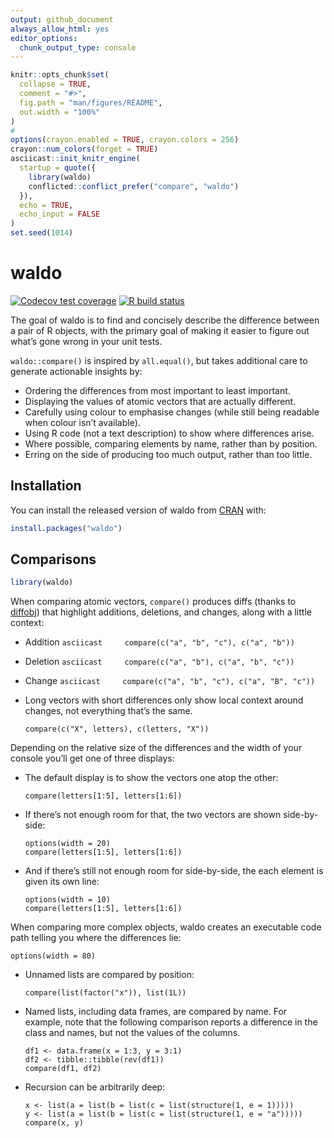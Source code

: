 ```yaml
---
output: github_document
always_allow_html: yes
editor_options: 
  chunk_output_type: console
---
```


<!-- README.md is generated from README.Rmd. Please edit that file -->

```r
knitr::opts_chunk$set(
  collapse = TRUE,
  comment = "#>",
  fig.path = "man/figures/README",
  out.width = "100%"
)
#
options(crayon.enabled = TRUE, crayon.colors = 256)
crayon::num_colors(forget = TRUE)
asciicast::init_knitr_engine(
  startup = quote({
    library(waldo)
    conflicted::conflict_prefer("compare", "waldo")
  }),
  echo = TRUE,
  echo_input = FALSE
)
set.seed(1014)
```

# waldo

<!-- badges: start -->
[![Codecov test coverage](https://codecov.io/gh/r-lib/waldo/branch/master/graph/badge.svg)](https://codecov.io/gh/r-lib/waldo?branch=master)
[![R build status](https://github.com/r-lib/waldo/workflows/R-CMD-check/badge.svg)](https://github.com/r-lib/waldo/actions)
<!-- badges: end -->

The goal of waldo is to find and concisely describe the difference between a pair of R objects, with the primary goal of making it easier to figure out what's gone wrong in your unit tests. 

`waldo::compare()` is inspired by `all.equal()`, but takes additional care to generate actionable insights by:

* Ordering the differences from most important to least important.
* Displaying the values of atomic vectors that are actually different.
* Carefully using colour to emphasise changes (while still being readable
  when colour isn't available).
* Using R code (not a text description) to show where differences arise.
* Where possible, comparing elements by name, rather than by position.
* Erring on the side of producing too much output, rather than too little.

## Installation

You can install the released version of waldo from [CRAN](https://CRAN.R-project.org) with:

``` r
install.packages("waldo")
```

## Comparisons

```r
library(waldo)
```

When comparing atomic vectors, `compare()` produces diffs (thanks to [diffobj](https://github.com/brodieG/diffobj)) that highlight additions, deletions, and changes, along with a little context:

*   Addition
    ```asciicast
    compare(c("a", "b", "c"), c("a", "b"))
    ```

*   Deletion
    ```asciicast
    compare(c("a", "b"), c("a", "b", "c"))
    ```

*   Change
    ```asciicast
    compare(c("a", "b", "c"), c("a", "B", "c"))
    ```

*   Long vectors with short differences only show local context around
    changes, not everything that's the same.

    ```asciicast
    compare(c("X", letters), c(letters, "X"))
    ```

Depending on the relative size of the differences and the width of your console you'll get one of three displays:

*   The default display is to show the vectors one atop the other:

    ```asciicast
    compare(letters[1:5], letters[1:6])
    ```

*   If there's not enough room for that, the two vectors are shown 
    side-by-side:

    ```asciicast
    options(width = 20)
    compare(letters[1:5], letters[1:6])
    ```

*   And if there's still not enough room for side-by-side, the each element
    is given its own line:

    ```asciicast
    options(width = 10)
    compare(letters[1:5], letters[1:6])
    ```

When comparing more complex objects, waldo creates an executable code path telling you where the differences lie:

```asciicast
options(width = 80)
```

*   Unnamed lists are compared by position: 

    ```asciicast
    compare(list(factor("x")), list(1L))
    ```

*   Named lists, including data frames, are compared by name. For example,
    note that the following comparison reports a difference in the class and
    names, but not the values of the columns.

    ```asciicast
    df1 <- data.frame(x = 1:3, y = 3:1)
    df2 <- tibble::tibble(rev(df1))
    compare(df1, df2)
    ```

*   Recursion can be arbitrarily deep:

    ```asciicast
    x <- list(a = list(b = list(c = list(structure(1, e = 1)))))
    y <- list(a = list(b = list(c = list(structure(1, e = "a")))))
    compare(x, y)
    ```
